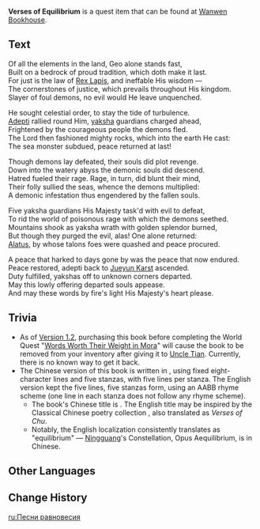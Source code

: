 {{Book Infobox
|image       = Book_Verses_Equilibrium.png
|type        = Quest Items
|rarity      = 0
|description = Legend has that it contains ancient incantations used to pay respects to Rex Lapis and the yaksha adepti. It also serves as a historical record of the ancient belief in the Geo Archon.
|source1     = [[Wanwen Bookhouse]]
}}
'''Verses of Equilibrium''' is a quest item that can be found at [[Wanwen Bookhouse]].

==Text==
Of all the elements in the land, Geo alone stands fast,<br />
Built on a bedrock of proud tradition, which doth make it last.<br />
For just is the law of [[Rex Lapis]], and ineffable His wisdom &mdash;<br />
The cornerstones of justice, which prevails throughout His kingdom.<br />
Slayer of foul demons, no evil would He leave unquenched.

He sought celestial order, to stay the tide of turbulence.<br />
[[Adepti]] rallied round Him, [[yaksha]] guardians charged ahead,<br />
Frightened by the courageous people the demons fled.<br />
The Lord then fashioned mighty rocks, which into the earth He cast:<br />
The sea monster subdued, peace returned at last!

Though demons lay defeated, their souls did plot revenge.<br />
Down into the watery abyss the demonic souls did descend.<br />
Hatred fueled their rage. Rage, in turn, did blunt their mind,<br />
Their folly sullied the seas, whence the demons multiplied:<br />
A demonic infestation thus engendered by the fallen souls.

Five yaksha guardians His Majesty task'd with evil to defeat,<br />
To rid the world of poisonous rage with which the demons seethed.<br />
Mountains shook as yaksha wrath with golden splendor burned,<br />
But though they purged the evil, alas! One alone returned:<br />
[[Alatus]], by whose talons foes were quashed and peace procured.

A peace that harked to days gone by was the peace that now endured.<br />
Peace restored, adepti back to [[Jueyun Karst]] ascended.<br />
Duty fulfilled, yakshas off to unknown corners departed.<br />
May this lowly offering departed souls appease.<br />
And may these words by fire's light His Majesty's heart please.

==Trivia==
* As of [[Version 1.2]], purchasing this book before completing the World Quest "[[Words Worth Their Weight in Mora]]" will cause the book to be removed from your inventory after giving it to [[Uncle Tian]]. Currently, there is no known way to get it back.
* The Chinese version of this book is written in {{w|Classical Chinese poetry forms|Classical Chinese poetry form}}, using fixed eight-character lines and five stanzas, with five lines per stanza. The English version kept the five lines, five stanzas form, using an AABB rhyme scheme (one line in each stanza does not follow any rhyme scheme).
** The book's Chinese title is {{Lang|mini=1|zh=玑衡经|zh_rm=Jīhéng Jīng|zh_tl={{w|Armillary sphere|Armillary Sphere}} Scriptures}}. The English title may be inspired by the Classical Chinese poetry collection ''{{w|Chu Ci}}'', also translated as ''Verses of Chu''.
** Notably, the English localization consistently translates {{Lang|mini=1|zh=玑衡|zh_rm=Jīhéng|zh_tl=armillary sphere}} as "equilibrium" &mdash; [[Ningguang]]'s Constellation, Opus Aequilibrium, is {{Lang|mini=1|zh=玑衡仪座|zh_rm=|zh_tl=Armillary Sphere Constellation}} in Chinese.

==Other Languages==
{{Other Languages
|en      = Verses of Equilibrium
|zhs     = 玑衡经
|zhs_rm  = Jīhéng jīng
|zht     = 璣衡經
|zht_rm  = Jīhéng Jīng
|zh_tl   = [[#Trivia|Armillary Sphere Scriptures]]
|ja      = 璣衡経
|ja_rm   = Kikoukei{{Assumed}}
|ja_tl   = [[#Trivia|Armillary Sphere Scriptures]]{{Sino|ja}}
|ko      = 기형경
|ko_rm   = Gihyeonggyeong
|ko_tl   = Writing of Armillary sphere
|es      = Versos de Equilibrium
|es_tl   = 
|fr      = Versets d'Equilibrium
|fr_tl   = Verses of Equilibrium
|ru      = Песни равновесия
|ru_tl   = 
|th      = บทแห่งความสมดุล
|th_rm   = 
|th_tl   = Verses of Equilibrium
|vi      = Hoành Nghi Kinh
|vi_tl   = 
|de      = Schrift vom Gleichgewicht
|de_tl   = Scripture of Equilibrium
|id      = Kitab Keseimbangan
|id_tl   = Verses of Equilibrium
|pt      = Versos de Equilíbrio
|pt_tl   = 
}}

==Change History==
{{Change History|1.0}}

[[ru:Песни равновесия]]